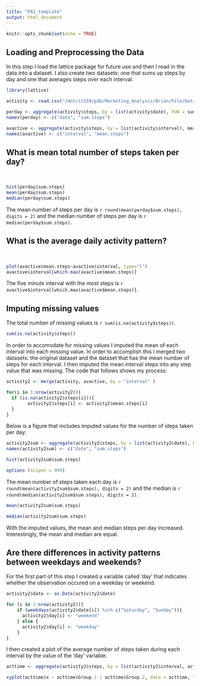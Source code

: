 ```yaml
---
title: "PA1_template"
output: html_document
---
```


```r
knitr::opts_chunk$set(echo = TRUE)
```

## Loading and Preprocessing the Data

In this step I load the lattice package for future use and then I read in the data into a dataset. I also create two datasets: one that sums up steps by day and one that averages steps over each interval. 

```r

library(lattice)

activity <- read.csv("/mnt/it159/pdb/Marketing_Analysis/Brian/File/Data Science/Reproducible Research/activity.csv")

perday <- aggregate(activity$steps, by = list(activity$date), FUN = sum, na.rm = TRUE)
names(perday) <- c("date", "sum.steps")

avactive <- aggregate(activity$steps, by = list(activity$interval), mean, na.rm = TRUE)
names(avactive) <- c("interval", "mean.steps")

```

## What is mean total number of steps taken per day?  
<br>
```r
hist(perday$sum.steps)
mean(perday$sum.steps)
median(perday$sum.steps)
```

The mean number of steps per day is `r round(mean(perday$sum.steps), digits = 2)` and the median number of steps per day is `r median(perday$sum.steps)`.

## What is the average daily activity pattern?
<br>
```r
plot(avactive$mean.steps~avactive$interval, type="l")
avactive$interval[which.max(avactive$mean.steps)]
```
The five minute interval with the most steps is `r avactive$interval[which.max(avactive$mean.steps)]`.

## Imputing missing values

The total number of missing values is `r sum(is.na(activity$steps))`.

```r
sum(is.na(activity$steps))
```

In order to accomodate for missing values I imputed the mean of each interval into each missing value. In order to accomplish this I merged two datasets: the original dataset and the dataset that has the mean number of steps for each interval. I then imputed the mean interval steps into any step value that was missing. The code that follows shows my process:

```r
activity2 <- merge(activity, avactive, by = "interval" )

for(i in 1:nrow(activity2)){
  if (is.na(activity2$steps[i])){ 
        activity2$steps[i] <- activity2$mean.steps[i]
  }
}
```

Below is a figure that includes imputed values for the number of steps taken per day:

```r
activity2sum <- aggregate(activity2$steps, by = list(activity2$date), FUN = sum)
names(activity2sum) <- c("date", "sum.steps")

hist(activity2sum$sum.steps)

options (scipen = 999)
```

The mean number of steps taken each day is `r round(mean(activity2sum$sum.steps), digits = 2)` and the median is `r round(median(activity2sum$sum.steps), digits = 2)`.

```r
mean(activity2sum$sum.steps)

median(activity2sum$sum.steps)
```

With the imputed values, the mean and median steps per day increased. Interestingly, the mean and median are equal. 

## Are there differences in activity patterns between weekdays and weekends?

For the first part of this step I created a variable called 'day' that indicates whether the observation occured on a weekday or weekend.

```r
activity2$date <- as.Date(activity2$date)

for (i in 1:nrow(activity2)){
    if (weekdays(activity2$date[i]) %in% c("Saturday", "Sunday")){
      activity2$day[i] <- "weekend"
    } else {
      activity2$day[i] <- "weekday"
    }
}
```

I then created a plot of the average number of steps taken during each interval by the value of the 'day' variable. 

```r
acttime <- aggregate(activity2$steps, by = list(activity2$interval, activity2$day), FUN = mean)

xyplot(acttime$x ~ acttime$Group.1 | acttime$Group.2, data = acttime, type = "l", xlab = "Interval", ylab = "Mean steps")
```
